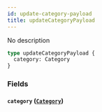 ```yaml
---
id: update-category-payload
title: updateCategoryPayload
---
```


No description

```graphql
type updateCategoryPayload {
  category: Category
}
```

### Fields

#### `category` ([`Category`](/v1/objects/category))
